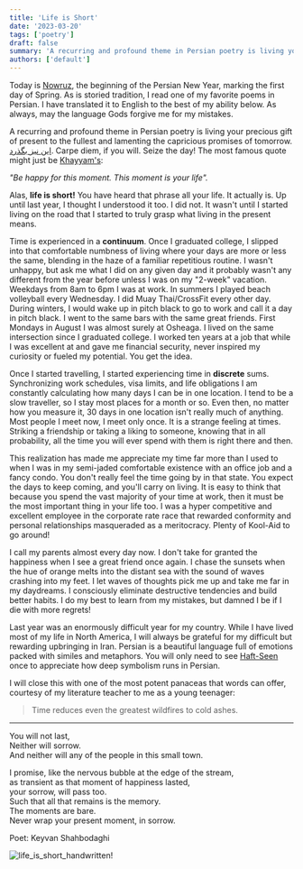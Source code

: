 ```yaml
---
title: 'Life is Short'
date: '2023-03-20'
tags: ['poetry']
draft: false
summary: 'A recurring and profound theme in Persian poetry is living your precious gift of present to the fullest and lamenting the capricious promises of tomorrow.'
authors: ['default']
---
```


Today is [Nowruz](https://en.wikipedia.org/wiki/Nowruz), the beginning of the Persian New Year, marking the first day of Spring. As is storied tradition, I read one of my
favorite poems in Persian. I have translated it to English to the best of my ability below. As always, may the language Gods forgive me for my mistakes.

A recurring and profound theme in Persian poetry is living your precious gift of present to the fullest and lamenting the capricious promises of tomorrow.
[این نیز بگذرد](https://en.wikipedia.org/wiki/This_too_shall_pass). Carpe diem, if you will. Seize the day! The most famous quote might just
be [Khayyam's](https://en.wikipedia.org/wiki/Omar_Khayyam):

_"Be happy for this moment. This moment is your life"._

Alas, **life is short!** You have heard that phrase all your life. It actually is. Up until last year, I thought I understood it too. I did not. It wasn't until
I started living on the road that I started to truly grasp what living in the present means.

Time is experienced in a **continuum**. Once I graduated college, I slipped into that comfortable numbness of living where your days are more or less the same,
blending in the haze of a familiar repetitious routine. I wasn't unhappy, but ask me what I did on any given day and it probably wasn't any different from the
year before unless I was on my "2-week" vacation. Weekdays from 8am to 6pm I was at work. In summers I played beach volleyball every Wednesday. I did Muay
Thai/CrossFit every other day. During winters, I would wake up in pitch black to go to work and call it a day in pitch black. I went to the same bars with the
same great friends. First Mondays in August I was almost surely at Osheaga. I lived on the same intersection since I graduated college. I worked ten years at a
job that while I was excellent at and gave me financial security, never inspired my curiosity or fueled my potential. You get the idea.

Once I started travelling, I started experiencing time in **discrete** sums. Synchronizing work schedules, visa limits, and life obligations I am constantly
calculating how many days I can be in one location. I tend to be a slow traveller, so I stay most places for a month or so. Even then, no matter how you measure
it, 30 days in one location isn't really much of anything. Most people I meet now, I meet only once. It is a strange feeling at times. Striking a friendship or
taking a liking to someone, knowing that in all probability, all the time you will ever spend with them is right there and then.

This realization has made me appreciate my time far more than I used to when I was in my semi-jaded comfortable existence with an office job and a fancy condo.
You don't really feel the time going by in that state. You expect the days to keep coming, and you'll carry on living.
It is easy to think that because you spend the vast
majority of your time at work, then it must be the most important thing in your life too. I was a hyper competitive and excellent employee in the corporate rate race that
rewarded conformity and personal relationships masqueraded as a meritocracy. Plenty of Kool-Aid to go around!

I call my parents almost every day now. I don't take for granted the happiness when I see a great friend once again. I chase the sunsets
when the hue of orange melts into the distant sea with the sound of waves crashing into my feet. I let waves of thoughts pick me up and
take me far in my daydreams. I consciously eliminate destructive tendencies and build better habits. I do my best to learn from my mistakes, but
damned I be if I die with more regrets!

Last year was an enormously difficult year for my country. While I have lived most of my life in North America, I will always be grateful for my difficult but
rewarding upbringing in Iran. Persian is a beautiful language full of emotions packed with similes and metaphors. You will only need to see
[Haft-Seen](https://en.wikipedia.org/wiki/Haft-sin) once to appreciate how deep symbolism runs in Persian.

I will close this with one of the most potent panaceas that words can offer, courtesy of my literature teacher to me
as a young teenager:

>Time reduces even the greatest wildfires to cold ashes.

---
You will not last,\
Neither will sorrow.\
And neither will any of the people in this small town.

I promise, like the nervous bubble at the edge of the stream,\
as transient as that moment of happiness lasted,\
your sorrow, will pass too.\
Such that all that remains is the memory.\
The moments are bare.\
Never wrap your present moment, in sorrow.

Poet: Keyvan Shahbodaghi

![life_is_short_handwritten!](/static/images/life_is_short.jpg)

